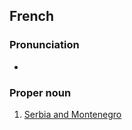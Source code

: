 {{also|Serbie et Monténégro}}
==French==

===Pronunciation===
* {{fr-IPA}}

===Proper noun===
{{fr-proper noun|head=[[Serbie]]-et-[[Monténégro]]|f}}

# [[Serbia and Montenegro]]

{{C|fr|Countries in Europe}}